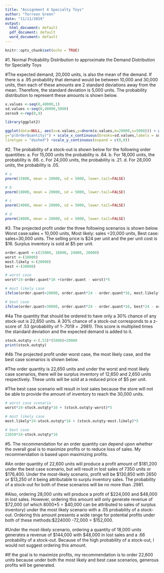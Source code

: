 ```yaml
---
title: "Assignment 4 Specialty Toys"
author: "Torreon Green"
date: "11/11/2019"
output:
  html_document: default
  pdf_document: default
  word_document: default
---
```


```r
knitr::opts_chunk$set(echo = TRUE)
```

#1. Normal Probability Distribution to approximate the Demand Distribution for Specialty Toys

#The expected demand, 20,000 units, is also the mean of the demand. If there is a .95 probability that demand would be between 10,000 and 30,000 units, then each of these amounts are 2 standard deviations away from the mean. Therefore, the standard deviation is 5,000 units. The probability distribution to represent these amounts is shown below.

```r
x.values <-seq(0,40000,1)
sd.values <-seq(0,40000,5000)
zeros9 <-rep(0,9)
```

```r
library(ggplot2)

ggplot(data=NULL, aes(x=x.values,y=dnorm(x.values,m=20000,s=5000))) + geom_line() + labs(x="Order Quantity",
y="p(OrderQuantity)") + scale_x_continuous(breaks=sd.values,labels = sd.values) + geom_segment((aes(x=sd.values,y=zeros9,xend=sd.values,yend=dnorm(sd.values,m=20000,s=5000))), 
linetype = "dashed") +scale_y_continuous(expand = c(0,0))
```


#2. The probability of a stock-out is shown below for the following order quantities: 
a. For 15,000 units the probability is .84. 
b. For 18,000 units, the probability is .66.
c. For 24,000 units, the probability is .21.
d. For 28,000 units, the probability is .05. 
```r
# a
pnorm(15000, mean = 20000, sd = 5000, lower.tail=FALSE)

# b
pnorm(18000, mean = 20000, sd = 5000, lower.tail=FALSE)

# c
pnorm(24000, mean = 20000, sd = 5000, lower.tail=FALSE)

# d
pnorm(28000, mean = 20000, sd = 5000, lower.tail=FALSE)
```

#3. The projected profit under the three following scenarios is shown below. Worst case:sales = 10,000 units, Most likely: sales =20,000 units, Best case: sales=30,000 units. The selling price is $24 per unit and the per unit cost is $16. Surplus inventory is sold at $5 per unit.
```r
order.quant <-c(15000, 18000, 24000, 28000)
worst <-(10000)
most.likely <-(20000)
best <-(30000)

# worst case
worst*24-order.quant*16 +(order.quant - worst)*5

# most likely case
ifelse(order.quant<20000, order.quant*24 - order.quant*16, most.likely*24 - order.quant*16 + (order.quant - most.likely)*5)

# best case
ifelse(order.quant<30000, order.quant*24 - order.quant*16, best*24 - order.quant*16 + (order.quant - best)*5)
```

#4a The quantity that should be ordered to have only a 30% chance of any stock-out is 22,650 units. A 30% chance of a stock-out corresponds to a z-score of .53 (probability of 1-.7019 = .2981). This score is multiplied times the standard deviation and the expected demand is added to it.
```r
stock.outqty <-(.53)*(5000)+20000
print(stock.outqty)
```

#4b The projected profit under worst case, the most likely case, and the best case scenarios is shown below. 

#The order quantity is 22,650 units and under the worst and most likely case scenarios, there will be surplus inventory of 12,650 and 2,650 units respectively. These units will be sold at a reduced price of $5 per unit.

#The best case scenario will result in lost sales because the store will not be able to provide the amount of inventory to reach the 30,000 units.

```r
# worst case scenario
worst*24-stock.outqty*16 + (stock.outqty-worst)*5

# most likely case
most.likely*24-stock.outqty*16 + (stock.outqty-most.likely)*5

# best case
22650*24-stock.outqty*16
```
#5. The recommendation for an order quantity can depend upon whether the overall goal is to maximize profits or to reduce loss of sales. My recommendation is based upon maximizing profits.

#An order quantity of 22,600 units will produce a profit amount of $181,200 under the best case scenario, but will result in lost sales of 7350 units or $176,400. Under the most-likely scenario, profit will be $130,850 with 2650 or $13,250  of it being attributable to surplu inventory sales. The probability of a stock-out for both of these scenarios will be no more than .2981.

#Also, ordering 28,000 units will produce a profit of $224,000 and $48,000 in lost sales. However, ordering this amount will only generate revenue of $72,000 (of which 8000*5 = $40,000 can be attributed to sales of surplus inventory) under the most likely scenario with a .05 probability of a stock-out. Ordering this amount presents a wide range for potential profits under both of these methods:$224000 -72,000 = $152,000.

#Under the most-likely scenario, ordering a quantity of 18,000 units generates a revenue of $144,000 with $48,000 in lost sales and a .66 probability of a stock-out. Because of the high probability of a stock-out, I would not suggest ordering this amount.

#If the goal is to maximize profits, my recommendation is to order 22,600 units because under both the most likely and best case scenarios, generous profits will be generated.  

